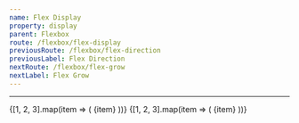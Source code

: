 ```yaml
---
name: Flex Display
property: display
parent: Flexbox
route: /flexbox/flex-display
previousRoute: /flexbox/flex-direction
previousLabel: Flex Direction
nextRoute: /flexbox/flex-grow
nextLabel: Flex Grow
---
```


<UtilityInfo pattern="flex|inline-flex" />

---

<Grid>
  <InfoBox pattern="flex">
    <Box className="flex bg-gray-200 p-1 rounded">
      {[1, 2, 3].map(item => (
        <Box
          key={`display-flex-${item}`}
          className="text-sm bold flex items-center justify-center bg-gray-500 rounded-sm text-gray-100 h-8 m-1 flex-grow"
        >
          {item}
        </Box>
      ))}
    </Box>
  </InfoBox>
  <InfoBox pattern="inline-flex">
    <Box className="flex bg-gray-200 p-1 rounded">
      {[1, 2, 3].map(item => (
        <Box
          key={`display-inline-flex-${item}`}
          className="text-sm bold flex items-center justify-center bg-gray-500 rounded-sm text-gray-100 h-8 w-8 m-1"
        >
          {item}
        </Box>
      ))}
    </Box>
  </InfoBox>
</Grid>
